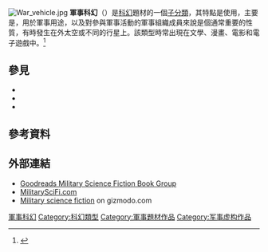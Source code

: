 [[File:War_vehicle.jpg|thumb]]
'''軍事科幻'''（{{lang-en|Military science fiction}}）是[[科幻|科幻]]題材的一個[[藝術類型|子分類]]，其特點是使用{{link-en|虛構技術|Fictional technology|科幻技術}}，主要是{{link-en|科幻武器|Weapons in science fiction|武器}}，用於軍事用途，以及對參與軍事活動的軍事組織成員來說是個通常重要的性質，有時發生在外太空或不同的行星上。該類型時常出現在文學、漫畫、電影和電子遊戲中。<ref>{{Cite web |url = http://io9.gizmodo.com/5638146/what-is-military-science-fiction |title = What Is Military Science Fiction? |author = Andrew Liptak |date = 2010-09-14 |publisher = io9 |language = en}}</ref>

== 參見 ==
* {{link-en|虛構太空戰爭|Space warfare in fiction}}
* {{link-en|科幻武器|Weapons in science fiction}}
* {{link-en|戰爭小說|War novel}}

== 參考資料 ==
{{reflist}}

== 外部連結 ==
* [http://www.goodreads.com/group/show/3359.Military_Science_Fiction Goodreads Military Science Fiction Book Group]
* [http://militaryscifi.com/ MilitarySciFi.com]
* [http://io9.gizmodo.com/tag/military-science-fiction Military science fiction] on gizmodo.com
{{科学幻想}}
[[Category:軍事科幻|]]
[[Category:科幻類型|Category:科幻類型]]
[[Category:軍事題材作品|Category:軍事題材作品]]
[[Category:军事虚构作品|Category:军事虚构作品]]